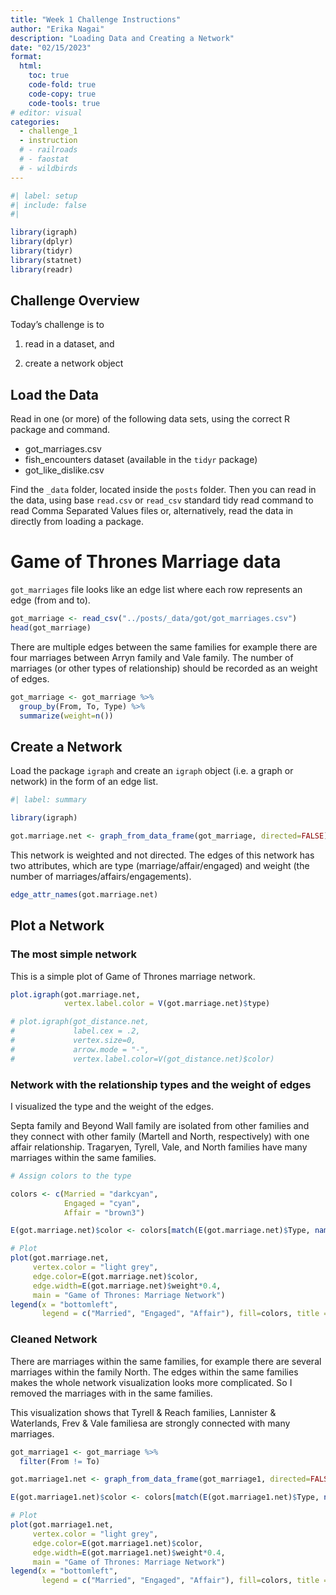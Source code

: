 ```yaml
---
title: "Week 1 Challenge Instructions"
author: "Erika Nagai"
description: "Loading Data and Creating a Network"
date: "02/15/2023"
format:
  html:
    toc: true
    code-fold: true
    code-copy: true
    code-tools: true
# editor: visual
categories: 
  - challenge_1
  - instruction
  # - railroads
  # - faostat
  # - wildbirds
---
```


```r
#| label: setup
#| include: false
#| 
```




```r
library(igraph)
library(dplyr)
library(tidyr)
library(statnet)
library(readr)
```

## Challenge Overview

Today's challenge is to

1) read in a dataset, and

2) create a network object

## Load the Data

Read in one (or more) of the following data sets, using the correct R package and command.

-   got_marriages.csv
-   fish_encounters dataset (available in the `tidyr` package)
-   got_like_dislike.csv

Find the `_data` folder, located inside the `posts` folder. Then you can read in the data, using base `read.csv` or `read_csv` standard tidy read command to read Comma Separated Values files or, alternatively, read the data in directly from loading a package.

# Game of Thrones Marriage data

`got_marriages` file looks like an edge list where each row represents an edge (from and to).

```r

got_marriage <- read_csv("../posts/_data/got/got_marriages.csv")
head(got_marriage)

```
There are multiple edges between the same families for example there are four marriages between Arryn family and Vale family. The number of marriages (or other types of relationship) should be recorded as an weight of edges.

```r
got_marriage <- got_marriage %>%
  group_by(From, To, Type) %>%
  summarize(weight=n())
```

## Create a Network

Load the package `igraph` and create an `igraph` object (i.e. a graph or network) in the form of an edge list. 


```r
#| label: summary

library(igraph)

got.marriage.net <- graph_from_data_frame(got_marriage, directed=FALSE) #marriage is a symmetrical relationship so it should be indirected
```

This network is weighted and not directed.
The edges of this network has two attributes, which are type (marriage/affair/engaged) and weight (the number of marriages/affairs/engagements).

```r
edge_attr_names(got.marriage.net)
```

## Plot a Network

### The most simple network

This is a simple plot of Game of Thrones marriage network.

```r
plot.igraph(got.marriage.net,
            vertex.label.color = V(got.marriage.net)$type)

# plot.igraph(got_distance.net, 
#             label.cex = .2,
#             vertex.size=0,
#             arrow.mode = "-",
#             vertex.label.color=V(got_distance.net)$color)
```
### Network with the relationship types and the weight of edges
I visualized the type and the weight of the edges.

Septa family and Beyond Wall family are isolated from other families and they connect with other family (Martell and North, respectively) with one affair relationship.
Tragaryen, Tyrell, Vale, and North families have many marriages within the same families. 


```r
# Assign colors to the type

colors <- c(Married = "darkcyan",
            Engaged = "cyan",
            Affair = "brown3")

E(got.marriage.net)$color <- colors[match(E(got.marriage.net)$Type, names(colors))]

# Plot
plot(got.marriage.net,
     vertex.color = "light grey",
     edge.color=E(got.marriage.net)$color,
     edge.width=E(got.marriage.net)$weight*0.4,
     main = "Game of Thrones: Marriage Network")
legend(x = "bottomleft",
       legend = c("Married", "Engaged", "Affair"), fill=colors, title = "Type of relationship")
```
### Cleaned Network 

There are marriages within the same families, for example there are several marriages within the family North. The edges within the same families makes the whole network visualization looks more complicated. So I removed the marriages with in the same families.

This visualization shows that Tyrell & Reach families, Lannister & Waterlands, Frev & Vale familiesa are strongly connected with many marriages.

```r
got_marriage1 <- got_marriage %>% 
  filter(From != To)

got.marriage1.net <- graph_from_data_frame(got_marriage1, directed=FALSE)

E(got.marriage1.net)$color <- colors[match(E(got.marriage1.net)$Type, names(colors))]

# Plot
plot(got.marriage1.net,
     vertex.color = "light grey",
     edge.color=E(got.marriage1.net)$color,
     edge.width=E(got.marriage1.net)$weight*0.4,
     main = "Game of Thrones: Marriage Network")
legend(x = "bottomleft",
       legend = c("Married", "Engaged", "Affair"), fill=colors, title = "Type of relationship")

```


